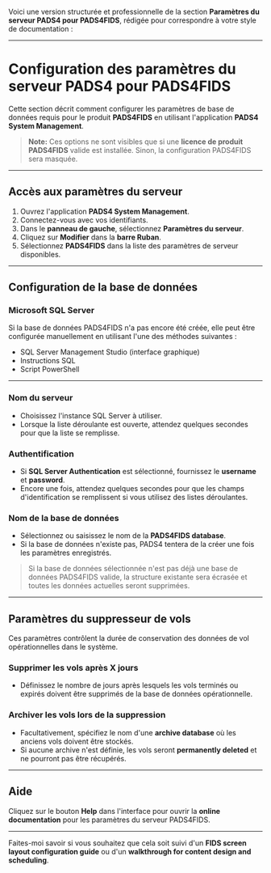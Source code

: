 Voici une version structurée et professionnelle de la section **Paramètres du serveur PADS4 pour PADS4FIDS**, rédigée pour correspondre à votre style de documentation :

***

# Configuration des paramètres du serveur PADS4 pour PADS4FIDS

Cette section décrit comment configurer les paramètres de base de données requis pour le produit **PADS4FIDS** en utilisant l'application **PADS4 System Management**.

> **Note:** Ces options ne sont visibles que si une **licence de produit PADS4FIDS** valide est installée. Sinon, la configuration PADS4FIDS sera masquée.

***

## Accès aux paramètres du serveur

1. Ouvrez l'application **PADS4 System Management**.
2. Connectez-vous avec vos identifiants.
3. Dans le **panneau de gauche**, sélectionnez **Paramètres du serveur**.
4. Cliquez sur **Modifier** dans la **barre Ruban**.
5. Sélectionnez **PADS4FIDS** dans la liste des paramètres de serveur disponibles.

***

## Configuration de la base de données

### Microsoft SQL Server

Si la base de données PADS4FIDS n'a pas encore été créée, elle peut être configurée manuellement en utilisant l'une des méthodes suivantes :

* SQL Server Management Studio (interface graphique)
* Instructions SQL
* Script PowerShell

***

### Nom du serveur

* Choisissez l'instance SQL Server à utiliser.
* Lorsque la liste déroulante est ouverte, attendez quelques secondes pour que la liste se remplisse.

### Authentification

* Si **SQL Server Authentication** est sélectionné, fournissez le **username** et **password**.
* Encore une fois, attendez quelques secondes pour que les champs d'identification se remplissent si vous utilisez des listes déroulantes.

### Nom de la base de données

* Sélectionnez ou saisissez le nom de la **PADS4FIDS database**.
* Si la base de données n'existe pas, PADS4 tentera de la créer une fois les paramètres enregistrés.

> Si la base de données sélectionnée n'est pas déjà une base de données PADS4FIDS valide, la structure existante sera écrasée et toutes les données actuelles seront supprimées.

***

## Paramètres du suppresseur de vols

Ces paramètres contrôlent la durée de conservation des données de vol opérationnelles dans le système.

### **Supprimer les vols après X jours**

* Définissez le nombre de jours après lesquels les vols terminés ou expirés doivent être supprimés de la base de données opérationnelle.

### **Archiver les vols lors de la suppression**

* Facultativement, spécifiez le nom d'une **archive database** où les anciens vols doivent être stockés.
* Si aucune archive n'est définie, les vols seront **permanently deleted** et ne pourront pas être récupérés.

***

## Aide

Cliquez sur le bouton **Help** dans l'interface pour ouvrir la **online documentation** pour les paramètres du serveur PADS4FIDS.

***

Faites-moi savoir si vous souhaitez que cela soit suivi d'un **FIDS screen layout configuration guide** ou d'un **walkthrough for content design and scheduling**.
